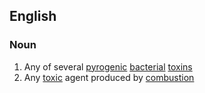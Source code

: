 ==English==

===Noun===
{{en-noun}}

# Any of several [[pyrogenic]] [[bacterial]] [[toxin]]s
# Any [[toxic]] agent produced by [[combustion]]